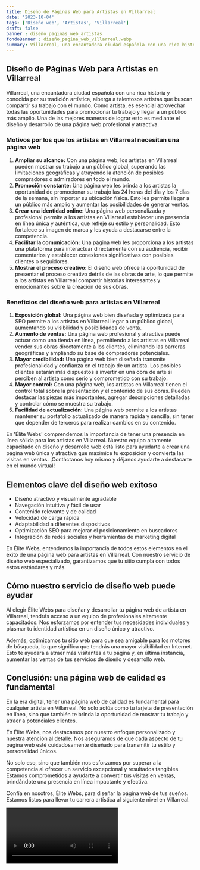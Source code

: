 ```yaml
---
title: Diseño de Páginas Web para Artistas en Villarreal
date: '2023-10-04'
tags: ['Diseño web', 'Artistas', 'Villarreal']
draft: false
banner : diseño_paginas_web_artistas
fondoBanner : diseño_pagina_web_villarreal.webp
summary: Villarreal, una encantadora ciudad española con una rica historia y conocida por su tradición artística, alberga a talentosos artistas que buscan compartir su trabajo con el mundo. Como artista, es esencial aprovechar todas las oportunidades para promocionar tu trabajo y llegar a un público más amplio. Una de las mejores maneras de lograr esto es mediante el diseño y desarrollo de una página web profesional y atractiva. 
---
```


## **Diseño de Páginas Web para Artistas en Villarreal**

Villarreal, una encantadora ciudad española con una rica historia y conocida por su tradición artística, alberga a talentosos artistas que buscan compartir su trabajo con el mundo. Como artista, es esencial aprovechar todas las oportunidades para promocionar tu trabajo y llegar a un público más amplio. Una de las mejores maneras de lograr esto es mediante el diseño y desarrollo de una página web profesional y atractiva. 

### **Motivos por los que los artistas en Villarreal necesitan una página web** 
1. **Ampliar su alcance:** Con una página web, los artistas en Villarreal pueden mostrar su trabajo a un público global, superando las limitaciones geográficas y atrayendo la atención de posibles compradores o admiradores en todo el mundo. 
2. **Promoción constante:** Una página web les brinda a los artistas la oportunidad de promocionar su trabajo las 24 horas del día y los 7 días de la semana, sin importar su ubicación física. Esto les permite llegar a un público más amplio y aumentar las posibilidades de generar ventas.
3. **Crear una identidad online:** Una página web personalizada y profesional permite a los artistas en Villarreal establecer una presencia en línea única y auténtica, que refleje su estilo y personalidad. Esto fortalece su imagen de marca y les ayuda a destacarse entre la competencia.
4. **Facilitar la comunicación:** Una página web les proporciona a los artistas una plataforma para interactuar directamente con su audiencia, recibir comentarios y establecer conexiones significativas con posibles clientes o seguidores.
5. **Mostrar el proceso creativo:** El diseño web ofrece la oportunidad de presentar el proceso creativo detrás de las obras de arte, lo que permite a los artistas en Villarreal compartir historias interesantes y emocionantes sobre la creación de sus obras.

### **Beneficios del diseño web para artistas en Villarreal**
1. **Exposición global:** Una página web bien diseñada y optimizada para SEO permite a los artistas en Villarreal llegar a un público global, aumentando su visibilidad y posibilidades de venta.
2. **Aumento de ventas:** Una página web profesional y atractiva puede actuar como una tienda en línea, permitiendo a los artistas en Villarreal vender sus obras directamente a los clientes, eliminando las barreras geográficas y ampliando su base de compradores potenciales.
3. **Mayor credibilidad:** Una página web bien diseñada transmite profesionalidad y confianza en el trabajo de un artista. Los posibles clientes estarán más dispuestos a invertir en una obra de arte si perciben al artista como serio y comprometido con su trabajo.
4. **Mayor control:** Con una página web, los artistas en Villarreal tienen el control total sobre la presentación y el contenido de sus obras. Pueden destacar las piezas más importantes, agregar descripciones detalladas y controlar cómo se muestra su trabajo.
5. **Facilidad de actualización:** Una página web permite a los artistas mantener su portafolio actualizado de manera rápida y sencilla, sin tener que depender de terceros para realizar cambios en su contenido.

En 'Élite Webs' comprendemos la importancia de tener una presencia en línea sólida para los artistas en Villarreal. Nuestro equipo altamente capacitado en diseño y desarrollo web está listo para ayudarte a crear una página web única y atractiva que maximice tu exposición y convierta las visitas en ventas. ¡Contáctanos hoy mismo y déjanos ayudarte a destacarte en el mundo virtual!

<GifSeo />

<Cta />

## Elementos clave del diseño web exitoso

- Diseño atractivo y visualmente agradable
- Navegación intuitiva y fácil de usar
- Contenido relevante y de calidad
- Velocidad de carga rápida
- Adaptabilidad a diferentes dispositivos
- Optimización SEO para mejorar el posicionamiento en buscadores
- Integración de redes sociales y herramientas de marketing digital

En Élite Webs, entendemos la importancia de todos estos elementos en el éxito de una página web para artistas en Villarreal. Con nuestro servicio de diseño web especializado, garantizamos que tu sitio cumpla con todos estos estándares y más.

## Cómo nuestro servicio de diseño web puede ayudar

Al elegir Élite Webs para diseñar y desarrollar tu página web de artista en Villarreal, tendrás acceso a un equipo de profesionales altamente capacitados. Nos esforzamos por entender tus necesidades individuales y plasmar tu identidad artística en un diseño único y atractivo.

Además, optimizamos tu sitio web para que sea amigable para los motores de búsqueda, lo que significa que tendrás una mayor visibilidad en Internet. Esto te ayudará a atraer más visitantes a tu página y, en última instancia, aumentar las ventas de tus servicios de diseño y desarrollo web.

## Conclusión: una página web de calidad es fundamental

En la era digital, tener una página web de calidad es fundamental para cualquier artista en Villarreal. No solo actúa como tu tarjeta de presentación en línea, sino que también te brinda la oportunidad de mostrar tu trabajo y atraer a potenciales clientes.

En Élite Webs, nos destacamos por nuestro enfoque personalizado y nuestra atención al detalle. Nos aseguramos de que cada aspecto de tu página web esté cuidadosamente diseñado para transmitir tu estilo y personalidad únicos.

No solo eso, sino que también nos esforzamos por superar a la competencia al ofrecer un servicio excepcional y resultados tangibles. Estamos comprometidos a ayudarte a convertir tus visitas en ventas, brindándote una presencia en línea impactante y efectiva.

Confía en nosotros, Élite Webs, para diseñar la página web de tus sueños. Estamos listos para llevar tu carrera artística al siguiente nivel en Villarreal.

<Video />

<CtaBot job='Artistas' city='Villarreal'/>

<Gmaps query='Villarreal+españa+maps' />